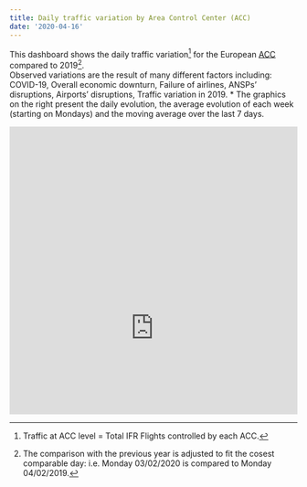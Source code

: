 ```yaml
---
title: Daily traffic variation by Area Control Center (ACC)
date: '2020-04-16'
---
```

<style type="text/css">
.img-responsive {
    margin: 0 auto;
    max-width: 100%
}

.resp-container {
    position: relative;
    overflow: hidden;
    padding-top: 100%;
}

.resp-iframe {
    position: absolute;
    top: 0;
    left: 0;
    width: 100%;
    height: 140%;
    border: 0;
}
</style>
This dashboard shows the daily traffic variation[^1] for the European [ACC](/acronym/acc) compared to 2019[^2]. <br> 
Observed variations are the result of many different factors including: COVID-19, Overall economic downturn, Failure of airlines, ANSPs' disruptions,  Airports' disruptions, Traffic variation in 2019.
* The graphics on the right present the daily evolution, the average evolution of each week (starting on Mondays) and the moving average over the last 7 days.

<div class="resp-container"><iframe class="resp-iframe" src="https://www.eurocontrol.int/Economics/DailyTrafficVariation-ACCs.html" frameborder="0" style="border:0" allowfullscreen></iframe></div>

[^1]: Traffic at ACC level = Total IFR Flights controlled by each ACC.
[^2]: The comparison with the previous year is adjusted to fit the cosest comparable day: i.e. Monday 03/02/2020 is compared to Monday 04/02/2019.